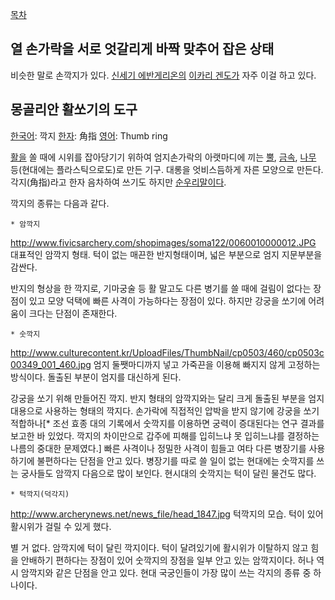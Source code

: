 [[목차]]
== 열 손가락을 서로 엇갈리게 바짝 맞추어 잡은 상태 ==
비슷한 말로 손깍지가 있다.
[[신세기 에반게리온]]의 [[이카리 겐도]]가 자주 이걸 하고 있다.

== 몽골리안 활쏘기의 도구 ==
[[한국어]]: 깍지
[[한자]]: 角指
[[영어]]: Thumb ring

[[활]]을 쏠 때에 시위를 잡아당기기 위하여 엄지손가락의 아랫마디에 끼는 [[뿔]], [[금속]], [[나무]] 등(현대에는 플라스틱으로도)로 만든 기구. 대롱을 엇비스듬하게 자른 모양으로 만든다.  각지(角指)라고 한자 음차하여 쓰기도 하지만 [[순우리말]]이다.

깍지의 종류는 다음과 같다.

 * 암깍지
http://www.fivicsarchery.com/shopimages/soma122/0060010000012.JPG
대표적인 암깍지 형태. 턱이 없는 매끈한 반지형태이며, 넓은 부분으로 엄지 지문부분을 감싼다.

반지의 형상을 한 깍지로, 기마궁술 등 활 말고도 다른 병기를 쓸 때에 걸림이 없다는 장점이 있고 모양 덕택에 빠른 사격이 가능하다는 장점이 있다. 하지만 강궁을 쏘기에 어려움이 크다는 단점이 존재한다.

 * 숫깍지
http://www.culturecontent.kr/UploadFiles/ThumbNail/cp0503/460/cp0503c00349_001_460.jpg
엄지 둘쨋마디까지 넣고 가죽끈을 이용해 빠지지 않게 고정하는 방식이다. 돌출된 부분이 엄지를 대신하게 된다.

강궁을 쏘기 위해 만들어진 깍지. 반지 형태의 암깍지와는 달리 크게 돌출된 부분을 엄지 대용으로 사용하는 형태의 깍지다. 손가락에 직접적인 압박을 받지 않기에 강궁을 쏘기 적합하나[* 조선 효종 대의 기록에서 숫깍지를 이용하면 궁력이 증대된다는 연구 결과를 보고한 바 있었다. 깍지의 차이만으로 갑주에 피해를 입히느냐 못 입히느냐를 결정하는 나름의 중대한 문제였다.] 빠른 사격이나 정밀한 사격이 힘들고 여타 다른 병장기를 사용하기에 불편하다는 단점을 안고 있다. 병장기를 따로 쓸 일이 없는 현대에는 숫깍지를 쓰는 궁사들도 암깍지 다음으로 많이 보인다. 현시대의 숫깍지는 턱이 달린 물건도 많다.

 * 턱깍지(덕각지)
http://www.archerynews.net/news_file/head_1847.jpg
턱깍지의 모습. 턱이 있어 활시위가 걸릴 수 있게 했다.

별 거 없다. 암깍지에 턱이 달린 깍지이다. 턱이 달려있기에 활시위가 이탈하지 않고 힘을 안배하기 편하다는 장점이 있어 숫깍지의 장점을 일부 안고 있는 암깍지이다. 허나 역시 암깍지와 같은 단점을 안고 있다. 현대 국궁인들이 가장 많이 쓰는 각지의 종류 중 하나이다.

{{{#!html
<object width="420" height="315"><param name="movie" value="http://www.youtube.com/v/c9sDljZiaeQ?version=3&amp;hl=ko_KR"></param><param name="allowFullScreen" value="true"></param><param name="allowscriptaccess" value="always"></param><embed src="http://www.youtube.com/v/c9sDljZiaeQ?version=3&amp;hl=ko_KR" type="application/x-shockwave-flash" width="420" height="315" allowscriptaccess="always" allowfullscreen="true"></embed></object>
}}}
